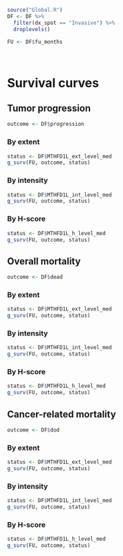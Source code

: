 ```r
source("Global.R")
DF <- DF %>% 
  filter(dx_spot == "Invasive") %>% 
  droplevels()

FU <- DF$fu_months

```

\   

# Survival curves {.tabset .tabset-pills .tabset-fade}
## Tumor progression {.tabset .tabset-pills .tabset-fade}
```r
outcome <- DF$progression
```

### By extent
```r
status <- DF$MTHFD1L_ext_level_med
g_surv(FU, outcome, status)
```

### By intensity
```r
status <- DF$MTHFD1L_int_level_med
g_surv(FU, outcome, status)
```

### By H-score
```r
status <- DF$MTHFD1L_h_level_med
g_surv(FU, outcome, status)
```

## Overall mortality {.tabset .tabset-pills .tabset-fade}
```r
outcome <- DF$dead
```

### By extent
```r
status <- DF$MTHFD1L_ext_level_med
g_surv(FU, outcome, status)
```

### By intensity
```r
status <- DF$MTHFD1L_int_level_med
g_surv(FU, outcome, status)
```

### By H-score
```r
status <- DF$MTHFD1L_h_level_med
g_surv(FU, outcome, status)
```

## Cancer-related mortality {.tabset .tabset-pills .tabset-fade}
```r
outcome <- DF$dod
```

### By extent
```r
status <- DF$MTHFD1L_ext_level_med
g_surv(FU, outcome, status)
```

### By intensity
```r
status <- DF$MTHFD1L_int_level_med
g_surv(FU, outcome, status)
```

### By H-score
```r
status <- DF$MTHFD1L_h_level_med
g_surv(FU, outcome, status)
```

